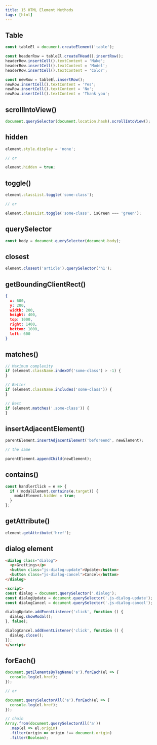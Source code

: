 ```yaml
---
title: 15 HTML Element Methods
tags: [html]
---
```


## Table

```js title="table.js" showLineNumbers
const tableEl = document.createElement('table');

const headerRow = tableEl.createTHead().insertRow();
headerRow.insertCell().textContent = 'Make';
headerRow.insertCell().textContent = 'Model';
headerRow.insertCell().textContent = 'Color';

const newRow = tableEl.insertRow();
newRow.insertCell().textContent = 'Yes';
newRow.insertCell().textContent = 'No';
newRow.insertCell().textContent = 'Thank you';
```

## scrollIntoView()

```js
document.querySelector(document.location.hash).scrollIntoView();
```

## hidden

```js
element.style.display = 'none';

// or

element.hidden = true;
```

## toggle()

```js
element.classList.toggle('some-class');

// or

element.classList.toggle('some-class', isGreen === 'green');
```

## querySelector

```js
const body = document.querySelector(document.body);
```

## closest

```js
element.closest('article').querySelector('h1');
```

## getBoundingClientRect()

```json
{
  x: 600,
  y: 200,
  width: 200,
  height: 400,
  top: 1000,
  right: 1400,
  bottom: 1000,
  left: 600
}
```

## matches()

```js
// Maximum complexity
if (element.className.indexOf('some-class') > -1) {
}

// Better
if (element.className.includes('some-class')) {
}

// Best
if (element.matches('.some-class')) {
}
```

## insertAdjacentElement()

```js
parentElement.insertAdjacentElement('beforeend', newElement);

// the same

parentElement.appendChild(newElement);
```

## contains()

```js
const handlerClick = e => {
  if (!modalElement.contains(e.target)) {
    modalElement.hidden = true;
  }
};
```

## getAttribute()

```js
element.getAttribute('href');
```

## dialog element

```html
<dialog class="dialog">
  <p>Grettings</p>
  <button class="js-dialog-update">Update</button>
  <button class="js-dialog-cancel">Cancel</button>
</dialog>

<script>
const dialog = document.querySelector('.dialog');
const dialogUpdate = document.querySelector('.js-dialog-update');
const dialogCancel = document.querySelector('.js-dialog-cancel');

dialogUpdate.addEventListener('click', function () {
  dialog.showModal();
}, false);

dialogCancel.addEventListener('click', function () {
  dialog.close();
});
</script>
```

## forEach()

```js
document.getElementsByTagName('a').forEach(el => {
  console.log(el.href);
});

// or

document.querySelectorAll('a').forEach(el => {
  console.log(el.href);
});

// chain
Array.from(document.querySelectorAll('a'))
  .map(el => el.origin)
  .filter(origin => origin !== document.origin)
  .filter(Boolean);
```

